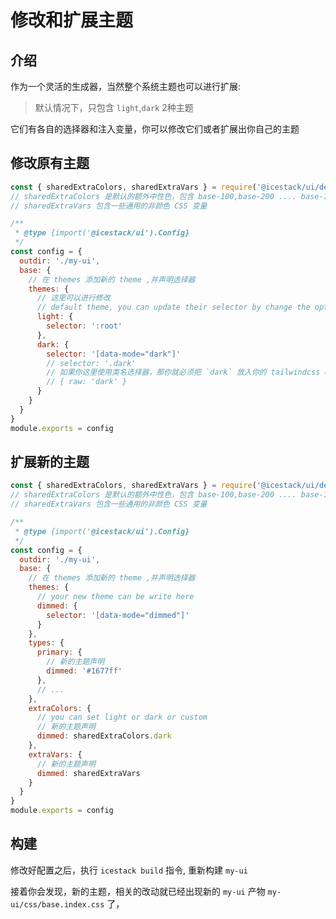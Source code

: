 # 修改和扩展主题

## 介绍

作为一个灵活的生成器，当然整个系统主题也可以进行扩展:

> 默认情况下，只包含 `light`,`dark` 2种主题

它们有各自的选择器和注入变量，你可以修改它们或者扩展出你自己的主题

## 修改原有主题

```js filename="icestack.config.js"
const { sharedExtraColors, sharedExtraVars } = require('@icestack/ui/defaults')
// sharedExtraColors 是默认的额外中性色，包含 base-100,base-200 .... base-1300
// sharedExtraVars 包含一些通用的非颜色 CSS 变量

/**
 * @type {import('@icestack/ui').Config}
 */
const config = {
  outdir: './my-ui',
  base: {
    // 在 themes 添加新的 theme ,并声明选择器
    themes: {
      // 这里可以进行修改
      // default theme, you can update their selector by change the option
      light: {
        selector: ':root'
      },
      dark: {
        selector: '[data-mode="dark"]'
        // selector: '.dark'
        // 如果你这里使用类名选择器，那你就必须把 `dark` 放入你的 tailwindcss content 中:
        // { raw: 'dark' }
      }
    }
  }
}
module.exports = config
```

## 扩展新的主题

```js filename="icestack.config.js"
const { sharedExtraColors, sharedExtraVars } = require('@icestack/ui/defaults')
// sharedExtraColors 是默认的额外中性色，包含 base-100,base-200 .... base-1300
// sharedExtraVars 包含一些通用的非颜色 CSS 变量

/**
 * @type {import('@icestack/ui').Config}
 */
const config = {
  outdir: './my-ui',
  base: {
    // 在 themes 添加新的 theme ,并声明选择器
    themes: {
      // your new theme can be write here
      dimmed: {
        selector: '[data-mode="dimmed"]'
      }
    },
    types: {
      primary: {
        // 新的主题声明
        dimmed: '#1677ff'
      },
      // ...
    },
    extraColors: {
      // you can set light or dark or custom
      // 新的主题声明
      dimmed: sharedExtraColors.dark
    },
    extraVars: {
      // 新的主题声明
      dimmed: sharedExtraVars
    }
  }
}
module.exports = config
```

## 构建

修改好配置之后，执行 `icestack build` 指令, 重新构建 `my-ui`

接着你会发现，新的主题，相关的改动就已经出现新的 `my-ui` 产物 `my-ui/css/base.index.css` 了，
